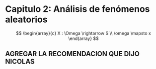 # Capitulo 2: Análisis de fenómenos aleatorios

$$
\begin{array}{c}
X : \Omega \rightarrow S \\
\omega \mapsto x
\end{array}
$$

## AGREGAR LA RECOMENDACION QUE DIJO NICOLAS 

